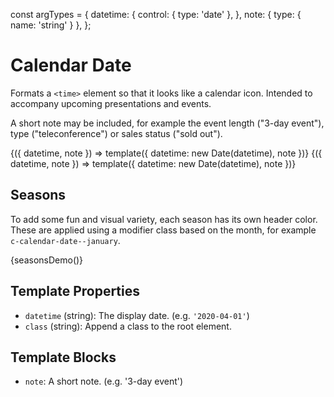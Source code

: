 const argTypes = {
  datetime: {
    control: { type: 'date' },
  },
  note: { type: { name: 'string' } },
};

<Meta title="Components/Calendar Date" />

# Calendar Date

Formats a `<time>` element so that it looks like a calendar icon. Intended to accompany upcoming presentations and events.

A short note may be included, for example the event length ("3-day event"), type ("teleconference") or sales status ("sold out").

<Canvas>
  <Story name="Basic" args={{ datetime: Date.now() }} argTypes={argTypes}>
    {({ datetime, note }) => template({ datetime: new Date(datetime), note })}
  </Story>
  <Story
    name="With Note"
    args={{ datetime: Date.now() }}
    argTypes={argTypes}
    args={{ note: '3-day event' }}
  >
    {({ datetime, note }) => template({ datetime: new Date(datetime), note })}
  </Story>
</Canvas>

## Seasons

To add some fun and visual variety, each season has its own header color. These are applied using a modifier class based on the month, for example `c-calendar-date--january`.

<Canvas>
  <Story
    name="Seasons"
    parameters={{
      docs: {
        source: {
          code: `{% include '@cloudfour/components/calendar-date/calendar-date.twig' with {
  datetime: '2020-04-01'
} only %}
{% include '@cloudfour/components/calendar-date/calendar-date.twig' with {
  datetime: '2020-07-04'
} only %}
{% include '@cloudfour/components/calendar-date/calendar-date.twig' with {
  datetime: '2020-10-31'
} only %}
{% include '@cloudfour/components/calendar-date/calendar-date.twig' with {
  datetime: '2020-12-31'
} only %}`,
        },
      },
    }}
  >
    {seasonsDemo()}
  </Story>
</Canvas>

## Template Properties

- `datetime` (string): The display date. (e.g. `'2020-04-01'`)
- `class` (string): Append a class to the root element.

## Template Blocks

- `note`: A short note. (e.g. '3-day event')
